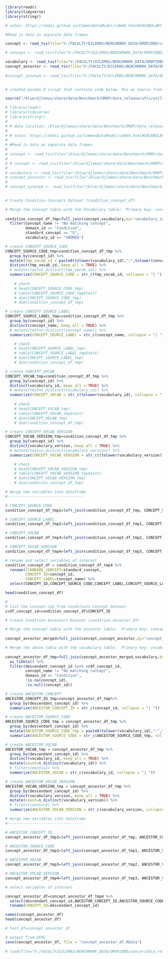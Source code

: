 ```r

library(readr)
library(tidyverse)
library(stringr)

# notes: https://ohdsi.github.io/CommonDataModel/cdm60.html#VOCABULARY

#Read in data as separate data frames

concept <- read_tsv(file="V:/FACULTY/DJLEMAS/BENCHMARK_DATA/OMOP2OBO/cancer/data_release/concept_v2.0.txt", show_col_types = FALSE) 

# concept <- read_csv(file="V:/FACULTY/DJLEMAS/BENCHMARK_DATA/OMOP2OBO/cancer/data_release/concept_test.csv", show_col_types = FALSE) 

vocabulary <- read_tsv(file="V:/FACULTY/DJLEMAS/BENCHMARK_DATA/OMOP2OBO/cancer/data_release/vocabulary_v2.0.txt", show_col_types = FALSE) 
concept_ancestor <- read_tsv(file="V:/FACULTY/DJLEMAS/BENCHMARK_DATA/OMOP2OBO/cancer/data_release/concept_ancestor_v2.0.txt", show_col_types = FALSE) %>% rename(concept_id=ancestor_concept_id)
  
#concept_synonym <- read_tsv(file="V:/FACULTY/DJLEMAS/BENCHMARK_DATA/OMOP2OBO/cancer/data_release/concept_synonym_v2.0.txt", show_col_types = FALSE) 
                           

```

```r

# created params.R script that contains code below. Run as source from R CLI. 

source("/blue/djlemas/share/data/Benchmark/OMOP/data_release/ufrc/utils/params.R")

# library(readr)
# library(tidyverse)
# library(stringr)
# 
# # data location: /blue/djlemas/share/data/Benchmark/OMOP/data_release/
# 
# # notes: https://ohdsi.github.io/CommonDataModel/cdm60.html#VOCABULARY
# 
# #Read in data as separate data frames
# 
# concept <- read_tsv(file="/blue/djlemas/share/data/Benchmark/OMOP/data_release/concept_v2.0.txt", show_col_types = FALSE)
# 
# # concept <- read_csv(file="/blue/djlemas/share/data/Benchmark/OMOP/data_release/concept_test.csv", show_col_types = FALSE)
# 
# vocabulary <- read_tsv(file="/blue/djlemas/share/data/Benchmark/OMOP/data_release/vocabulary_v2.0.txt", show_col_types = FALSE)
# concept_ancestor <- read_tsv(file="/blue/djlemas/share/data/Benchmark/OMOP/data_release/concept_ancestor_v2.0.txt", show_col_types = FALSE) %>% rename(concept_id=ancestor_concept_id)
# 
# concept_synonym <- read_tsv(file="/blue/djlemas/share/data/Benchmark/OMOP/data_release/concept_synonym_v2.0.txt", show_col_types = FALSE)
                           

```



```r

# Create Condition Concepts Dataset (condition_concept_df)

# Merge the Concept table with the Vocabulary table:  Primary key: concept_id 
                             
condition_concept_df_tmp=full_join(concept,vocabulary,by='vocabulary_id') %>% 
  filter(concept_name != "No matching concept",
         domain_id == "Condition",
         standard_concept == "S",
         vocabulary_id == "SNOMED") 

# create CONCEPT_SOURCE_CODE
CONCEPT_SOURCE_CODE_tmp=condition_concept_df_tmp %>%
  group_by(concept_id) %>%
  mutate(tmp_vocab_id = paste0(tolower(vocabulary_id),":",tolower(concept_code))) %>%
  distinct(tmp_vocab_id,.keep_all = TRUE) %>%
  # mutate(test=n_distinct(tmp_vocab_id)) %>%
  summarize(CONCEPT_SOURCE_CODE = str_c(tmp_vocab_id, collapse = "| ")) 
  
    # check
    # head(CONCEPT_SOURCE_CODE_tmp)
    # table(CONCEPT_SOURCE_CODE_tmp$test)
    # dim(CONCEPT_SOURCE_CODE_tmp)
    # dim(condition_concept_df_tmp)

# create CONCEPT_SOURCE_LABEL
CONCEPT_SOURCE_LABEL_tmp=condition_concept_df_tmp %>%
  group_by(concept_id) %>%
  distinct(concept_name,.keep_all = TRUE) %>%
  # mutate(test=n_distinct(concept_name)) %>%
  summarize(CONCEPT_SOURCE_LABEL = str_c(concept_name, collapse = "| "))

    # check
    # head(CONCEPT_SOURCE_LABEL_tmp)
    # table(CONCEPT_SOURCE_LABEL_tmp$test)
    # dim(CONCEPT_SOURCE_LABEL_tmp)
    # dim(condition_concept_df_tmp)

# create CONCEPT_VOCAB
CONCEPT_VOCAB_tmp=condition_concept_df_tmp %>%
  group_by(concept_id) %>%
  distinct(vocabulary_id,.keep_all = TRUE) %>%
  # mutate(test=n_distinct(vocabulary_id)) %>%
  summarize(CONCEPT_VOCAB = str_c(tolower(vocabulary_id), collapse = "| "))
         
    # check
    # head(CONCEPT_VOCAB_tmp)
    # table(CONCEPT_VOCAB_tmp$test)
    # dim(CONCEPT_VOCAB_tmp)
    # dim(condition_concept_df_tmp)

# create CONCEPT_VOCAB_VERSION
CONCEPT_VOCAB_VERSION_tmp=condition_concept_df_tmp %>%
  group_by(concept_id) %>%
  distinct(vocabulary_version,.keep_all = TRUE) %>%
  # mutate(test=n_distinct(vocabulary_version)) %>%
  summarize(CONCEPT_VOCAB_VERSION = str_c((tolower(vocabulary_version)), collapse = "| ")) 

    # check
    # head(CONCEPT_VOCAB_VERSION_tmp)
    # table(CONCEPT_VOCAB_VERSION_tmp$test)
    # dim(CONCEPT_VOCAB_VERSION_tmp)
    # dim(condition_concept_df_tmp)

# merge new variables into dataframe
#----------------------------------

# CONCEPT_SOURCE_CODE
condition_concept_df_tmp1=left_join(condition_concept_df_tmp, CONCEPT_SOURCE_CODE_tmp)

# CONCEPT_SOURCE_LABEL
condition_concept_df_tmp2=left_join(condition_concept_df_tmp1, CONCEPT_SOURCE_LABEL_tmp)

# CONCEPT_VOCAB
condition_concept_df_tmp3=left_join(condition_concept_df_tmp2, CONCEPT_VOCAB_tmp)

# CONCEPT_VOCAB_VERSION
condition_concept_df_tmp4=left_join(condition_concept_df_tmp3, CONCEPT_VOCAB_VERSION_tmp)

# rename and select variables of interest 
condition_concept_df = condition_concept_df_tmp4 %>%
  rename(STANDARD_CONCEPT=standard_concept,
         CONCEPT_ID=concept_id,
         CONCEPT_LABEL=concept_name) %>%
  select(CONCEPT_ID,CONCEPT_SOURCE_CODE,CONCEPT_LABEL,CONCEPT_SOURCE_LABEL,CONCEPT_VOCAB,CONCEPT_VOCAB_VERSION)

head(condition_concept_df)

# 
# list the concept-ids from Conditions Concept Dataset
ccdf_concept_id=condition_concept_df$CONCEPT_ID

```




```r

# Create Condition Ancestors Dataset (condition_ancestor_df)

# Merge the Concept table with the ancestor table:  Primary key: concept_id 
                             
concept_ancestor_merged=full_join(concept,concept_ancestor,by='concept_id')

# Merge the above table with the vocabulary table:  Primary key: vocabulary_id 
                             
concept_ancestor_df_tmp=full_join(concept_ancestor_merged,vocabulary,by='vocabulary_id') %>%
  as_tibble() %>%
  filter(descendant_concept_id %in% ccdf_concept_id,
         concept_name != "No matching concept",
         domain_id == "Condition",
         !is.na(concept_id),
         !is.null(concept_id)) 

# create ANCESTOR_CONCEPT
ANCESTOR_CONCEPT_ID_tmp=concept_ancestor_df_tmp%>%
  group_by(descendant_concept_id) %>%
  summarize(ANCESTOR_CONCEPT_ID = str_c(concept_id, collapse = "| ")) 

# create ANCESTOR_SOURCE_CODE
ANCESTOR_SOURCE_CODE_tmp = concept_ancestor_df_tmp %>%
  group_by(descendant_concept_id) %>%
  mutate(ANCESTOR_SOURCE_CODE_tmp = paste0(tolower(vocabulary_id),":",tolower(concept_code))) %>%
  summarize(ANCESTOR_SOURCE_CODE = str_c(ANCESTOR_SOURCE_CODE_tmp, collapse = "| "))

# create ANCESTOR_VOCAB
ANCESTOR_VOCAB_tmp = concept_ancestor_df_tmp %>%
  group_by(descendant_concept_id) %>%
  distinct(vocabulary_id,.keep_all = TRUE) %>%
  mutate(count=n_distinct(vocabulary_id)) %>%
  # filter(count==2) %>%
  summarize(ANCESTOR_VOCAB = str_c(vocabulary_id, collapse = "| ")) 

# create ANCESTOR_VOCAB_VERSION
ANCESTOR_VOCAB_VERSION_tmp = concept_ancestor_df_tmp %>%
  group_by(descendant_concept_id) %>%
  distinct(vocabulary_version,.keep_all = TRUE) %>%
  mutate(count=n_distinct(vocabulary_version)) %>%
  # filter(count==2) %>%
  summarize(ANCESTOR_VOCAB_VERSION = str_c(vocabulary_version, collapse = "| ")) 

# merge new variables into dataframe
#----------------------------------

# ANCESTOR_CONCEPT_ID
concept_ancestor_df_tmp1=left_join(concept_ancestor_df_tmp, ANCESTOR_CONCEPT_ID_tmp)

# ANCESTOR_SOURCE_CODE
concept_ancestor_df_tmp2=left_join(concept_ancestor_df_tmp1, ANCESTOR_SOURCE_CODE_tmp)

# ANCESTOR_VOCAB
concept_ancestor_df_tmp3=left_join(concept_ancestor_df_tmp2, ANCESTOR_VOCAB_tmp)

# ANCESTOR_VOCAB_VERSION
concept_ancestor_df_tmp4=left_join(concept_ancestor_df_tmp3, ANCESTOR_VOCAB_VERSION_tmp)

# select variables of interest

concept_ancestor_df=concept_ancestor_df_tmp4 %>%
  select(descendant_concept_id,ANCESTOR_CONCEPT_ID,ANCESTOR_SOURCE_CODE,ANCESTOR_VOCAB,ANCESTOR_VOCAB_VERSION) %>%
  rename(CONCEPT_ID=descendant_concept_id)

names(concept_ancestor_df)
head(concept_ancestor_df)

# test_df=concept_ancestor_df

# output from UFRC
save(concept_ancestor_df, file = "concept_ancestor_df.RData")
  
# load(file="V:/FACULTY/DJLEMAS/BENCHMARK_DATA/OMOP2OBO/cancer/data_release/concept_ancestor_test.RData")

```

